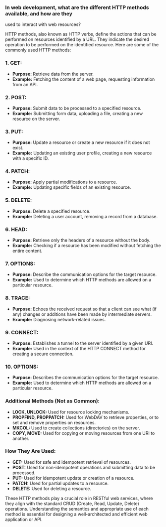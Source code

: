 ### In web development, what are the different HTTP methods available, and how are they

used to interact with web resources?

HTTP methods, also known as HTTP verbs, define the actions that can be performed on resources identified by a URL. They indicate the desired operation to be performed on the identified resource. Here are some of the commonly used HTTP methods:

### 1. **GET:**

- **Purpose:** Retrieve data from the server.
- **Example:** Fetching the content of a web page, requesting information from an API.

### 2. **POST:**

- **Purpose:** Submit data to be processed to a specified resource.
- **Example:** Submitting form data, uploading a file, creating a new resource on the server.

### 3. **PUT:**

- **Purpose:** Update a resource or create a new resource if it does not exist.
- **Example:** Updating an existing user profile, creating a new resource with a specific ID.

### 4. **PATCH:**

- **Purpose:** Apply partial modifications to a resource.
- **Example:** Updating specific fields of an existing resource.

### 5. **DELETE:**

- **Purpose:** Delete a specified resource.
- **Example:** Deleting a user account, removing a record from a database.

### 6. **HEAD:**

- **Purpose:** Retrieve only the headers of a resource without the body.
- **Example:** Checking if a resource has been modified without fetching the entire content.

### 7. **OPTIONS:**

- **Purpose:** Describe the communication options for the target resource.
- **Example:** Used to determine which HTTP methods are allowed on a particular resource.

### 8. **TRACE:**

- **Purpose:** Echoes the received request so that a client can see what (if any) changes or additions have been made by intermediate servers.
- **Example:** Diagnosing network-related issues.

### 9. **CONNECT:**

- **Purpose:** Establishes a tunnel to the server identified by a given URI.
- **Example:** Used in the context of the HTTP CONNECT method for creating a secure connection.

### 10. **OPTIONS:**

- **Purpose:** Describes the communication options for the target resource.
- **Example:** Used to determine which HTTP methods are allowed on a particular resource.

### Additional Methods (Not as Common):

- **LOCK, UNLOCK:** Used for resource locking mechanisms.
- **PROPFIND, PROPPATCH:** Used for WebDAV to retrieve properties, or to set and remove properties on resources.
- **MKCOL:** Used to create collections (directories) on the server.
- **COPY, MOVE:** Used for copying or moving resources from one URI to another.

### How They Are Used:

- **GET:** Used for safe and idempotent retrieval of resources.
- **POST:** Used for non-idempotent operations and submitting data to be processed.
- **PUT:** Used for idempotent update or creation of a resource.
- **PATCH:** Used for partial updates to a resource.
- **DELETE:** Used for deleting a resource.

These HTTP methods play a crucial role in RESTful web services, where they align with the standard CRUD (Create, Read, Update, Delete) operations. Understanding the semantics and appropriate use of each method is essential for designing a well-architected and efficient web application or API.
